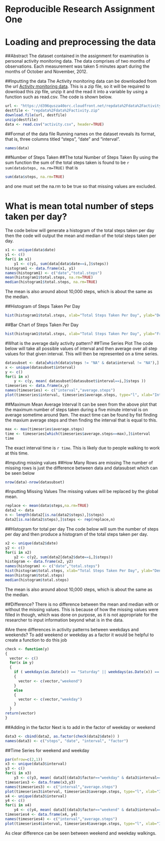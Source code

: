 Reproducible Research Assignment One
=====================================
# Loading and preprocessing the data

##Abstract
The dataset contained in the assignment for examination is personal activity monitoring data. The data comprises of two months of observations. Each measurement was taken 5 minutes apart during the months of October and November, 2012.

##Inputting the data
The Activity monitoring data can be downloaded from the url [Activity monitoring data](https://d396qusza40orc.cloudfront.net/repdata%2Fdata%2Factivity.zip). This is a zip file, so it will be required to download this zip file, unzip it and the read it into a variable by using a function such as read.csv. The code is shown below.
```r
url <- "https://d396qusza40orc.cloudfront.net/repdata%2Fdata%2Factivity.zip"
destfile <- "repdata%2Fdata%2Factivity.zip"
download.file(url, destfile)
unzip(destfile)
data <- read.csv("activity.csv", header=TRUE)
```
##Format of the data file
Running names on the dataset reveals its format, that is, three columns titled "steps", "date" and "interval".
```r
names(data)
```

##Number of Steps Taken
##The total Number of Steps Taken
By using the sum function the sum of the total steps taken is found to be `r sum(data$steps, na.rm=TRUE)` that is
```r
sum(data$steps, na.rm=TRUE)
```
and one must set the na.rm to be true so that missing values are excluded.

# What is mean total number of steps taken per day?
The code below will generate a histogram of the total steps taken per day then the code will output the mean and median of the total steps taken per day.
```r
x1 <- unique(data$date)
y1 <- c()
for(i in x1)
    y1 <- c(y1, sum(data[data$date==i,]$steps))
histogram1 <- data.frame(x1, y1)
names(histogram1) <- c("date","total.steps")
mean(histogram1$total.steps, na.rm=TRUE)
median(histogram1$total.steps, na.rm=TRUE)
```
The mean is also around about 10,000 steps, which is about the same as the median.

##Histogram of Steps Taken Per Day
```r
hist(histogram1$total.steps, xlab="Total Steps Taken Per Day", ylab="Density", freq=FALSE, breaks=24, main="Histogram of Total Steps Taken Per Day")
```

##Bar Chart of Steps Taken Per Day
```r
hist(histogram1$total.steps, xlab="Total Steps Taken Per Day", ylab="Frequency", freq=TRUE, breaks=24, main="Bar Chart of Total Steps Taken Per Day")
```


#What is the average daily activity pattern?
##Time Series Plot
The code below will take all possible values of interval and then average over all step values for that given interval. This will then be represented on a time series.
```r
datasubset <- data[which(data$steps != "NA" & data$interval != "NA"),]
x <- unique(datasubset$interval)
y <- c()
for(i in x)
    y <- c(y, mean( datasubset[datasubset$interval==i,]$steps ))
timeseries <- data.frame(x,y)
names(timeseries) <- c("interval","average.steps")
plot(timeseries$interval, timeseries$average.steps, type="l", xlab="Interval", ylab="Average Steps Taken", main="Time Series of Mean Average Steps taken at a given Interval")
```

##Maximum Mean Average Interval
It can be seen from the above plot that the maximum number of steps taken during a five minute interval is on average sometime around 9am. The exact time can be found by fist finding the maxium average steps and then finding the interval that is equal to this.
```r
max <- max(timeseries$average.steps)
time <- timeseries[which(timeseries$average.steps==max),]$interval
time
```
The exact interval time is `r time`. This is likely due to people walking to work at this time.

#Imputing missing values
##How Many Rows are missing
The number of missing rows is just the difference between data and datasubset which can be seen below
```r
nrow(data)-nrow(datasubset)
```
#Inputting Missing Values
The missing values will be replaced by the global mean.
```r
replace <- mean(data$steps,na.rm=TRUE)
data2 <- data
n <- length(data2[is.na(data2$steps),]$steps)
data2[is.na(data2$steps),]$steps <- rep(replace,n)
```

##Histogram for total per day
The code below will sum the number of steps per day and then produce a histogram of the total steps taken per day.
```r
x2 <- unique(data2$date)
y2 <- c()
for(i in x2)
    y2 <- c(y2, sum(data2[data2$date==i,]$steps))
histogram <- data.frame(x2, y2)
names(histogram) <- c("date","total.steps")
hist(histogram$total.steps, xlab="Total Steps Taken Per Day", ylab="Density", freq=FALSE, breaks=24, main="Histogram of Total Steps Taken Per Day")
mean(histogram$total.steps)
median(histogram$total.steps)
```
The mean is also around about 10,000 steps, which is about the same as the median.

##Difference?
There is no difference between the mean and median with or without the missing values. This is because of how the missing values were filled in though, which was done on purpose, as it is not appropriate for the researcher to input information beyond what is in the data.

#Are there differences in activity patterns between weekdays and weekends?
To add weekend or weekday as a factor it would be helpful to create a function to do this job
```r
check <- function(y)
{
  vector <- c()
  for(x in y)
  {
    if ( weekdays(as.Date(x)) == "Saturday" || weekdays(as.Date(x)) == "Sunday" )
    {
      vector <- c(vector,"weekend")
    }
    else
    {
      vector <- c(vector,"weekday")
    }  
  }
return(vector)
}
```

##Adding in the factor
Next is to add in the factor of weekday or weekend
```r
data3 <- cbind(data2, as.factor(check(data2$date)) )
names(data3) <- c("steps", "date", "interval", "factor")
```

##Time Series for weekend and weekday
```r
par(mfrow=c(2,1))
x3 <- unique(data3$interval)
y3 <- c()
for(i in x3)
    y3 <- c(y3, mean( data3[(data3$factor=="weekday" & data3$interval==i),]$steps ))
timeseries3 <- data.frame(x3,y3)
names(timeseries3) <- c("interval","average.steps")
plot(timeseries3$interval, timeseries3$average.steps, type="l", xlab="Interval", ylab="Average Steps Weekday", main="Mean Average Steps taken at a given Interval")
x4 <- unique(data3$interval)
y4 <- c()
for(i in x4)
    y4 <- c(y4, mean( data3[(data3$factor=="weekend" & data3$interval==i),]$steps ))
timeseries4 <- data.frame(x4, y4)
names(timeseries4) <- c("interval","average.steps")
plot(timeseries4$interval, timeseries4$average.steps, type="l", xlab="Interval", ylab="Average Steps Weekend", main="Mean Average Steps taken at a given Interval")
```
As clear difference can be seen between weekend and weekday walkings.
